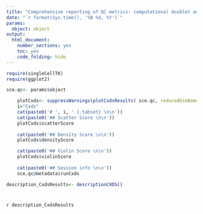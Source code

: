 ```yaml
---
title: "Comprehensive reporting of QC metrics: computational doublet annotation using cxds"
date: "`r format(Sys.time(), '%B %d, %Y')`"
params: 
  object: object
output:
  html_document:
    number_sections: yes
    toc: yes
    code_folding: hide
---
```


```r
require(singleCellTK)
require(ggplot2)
```

```r
sce.qc<- params$object
```

```r
    plotCxds<- suppressWarnings(plotCxdsResults( sce.qc, reducedDimName = "UMAP"))
    i="Cxds"
    cat(paste0('# ', i, ' {.tabset} \n\n'))
    cat(paste0('## Scatter Score \n\n'))
    plotCxds$scatterScore
   
    cat(paste0('## Density Score \n\n'))
    plotCxds$densityScore

    cat(paste0('## Violin Score \n\n'))
    plotCxds$violinScore
    
    cat(paste0('## Session info \n\n'))
    sce.qc@metadata$runCxds
```

```r
description_CxdsResults<- descriptionCXDS()
```

# {.unlisted .unnumbered .toc-ignore}
`r description_CxdsResults`

